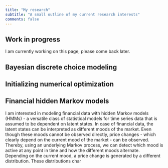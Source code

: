 ```yaml
---
title: "My research"
subtitle: "A small outline of my current research interests"
comments: false
---
```


::: callout-caution
## Work in progress

I am currently working on this page, please come back later.
:::

::: {.callout-note collapse="true" style="border-left-color: #16A2F3" appearance="minimal"}
## Bayesian discrete choice modeling
:::

::: {.callout-note collapse="true" style="border-left-color: #16A2F3" appearance="minimal"}
## Initializing numerical optimization
:::

::: {.callout-note collapse="true" style="border-left-color: #16A2F3" appearance="minimal"}
## Financial hidden Markov models

I am interested in modeling financial data with hidden Markov models (HMMs) - a versatile class of statistical models for time series data that is assumed to be dependent on latent states. In case of financial data, the latent states can be interpreted as different moods of the market. Even though these moods cannot be observed directly, price changes - which clearly depend on the current mood of the market - can be observed. Thereby, using an underlying Markov process, we can detect which mood is active at any point in time and how the different moods alternate. Depending on the current mood, a price change is generated by a different distribution. These distributions char
:::